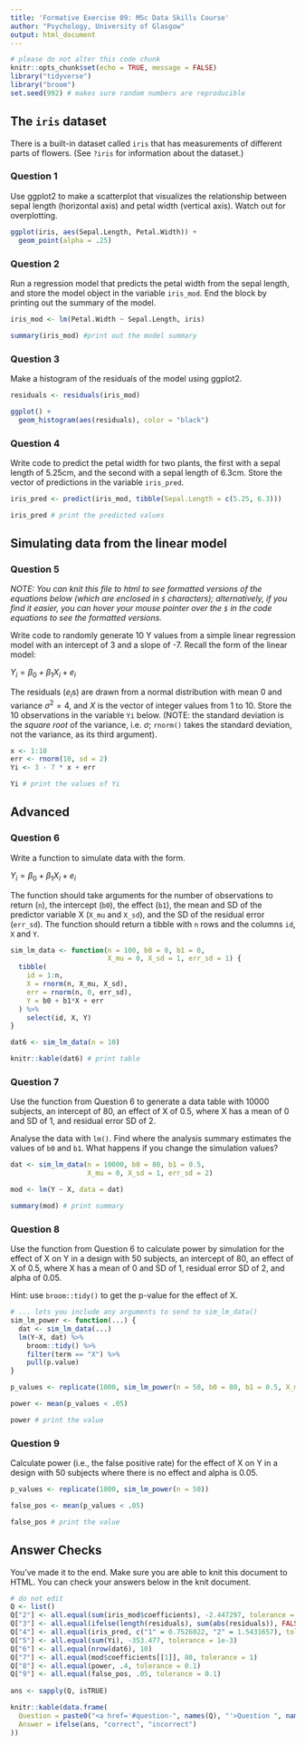 ```yaml
---
title: 'Formative Exercise 09: MSc Data Skills Course'
author: "Psychology, University of Glasgow"
output: html_document
---
```


```r
# please do not alter this code chunk
knitr::opts_chunk$set(echo = TRUE, message = FALSE)
library("tidyverse")
library("broom")
set.seed(992) # makes sure random numbers are reproducible
```

## The `iris` dataset

There is a built-in dataset called `iris` that has measurements of different parts of flowers. (See `?iris` for information about the dataset.)


### Question 1

Use ggplot2 to make a scatterplot that visualizes the relationship between sepal length (horizontal axis) and petal width (vertical axis). Watch out for overplotting.

```r
ggplot(iris, aes(Sepal.Length, Petal.Width)) +
  geom_point(alpha = .25)
```


### Question 2

Run a regression model that predicts the petal width from the sepal length, and store the model object in the variable `iris_mod`.  End the block by printing out the summary of the model.

```r

iris_mod <- lm(Petal.Width ~ Sepal.Length, iris)

summary(iris_mod) #print out the model summary
```


### Question 3

Make a histogram of the residuals of the model using ggplot2.

```r
residuals <- residuals(iris_mod)

ggplot() +
  geom_histogram(aes(residuals), color = "black")
```


### Question 4

Write code to predict the petal width for two plants, the first with a sepal length of 5.25cm, and the second with a sepal length of 6.3cm.  Store the vector of predictions in the variable `iris_pred`.

```r
iris_pred <- predict(iris_mod, tibble(Sepal.Length = c(5.25, 6.3)))

iris_pred # print the predicted values
```


## Simulating data from the linear model

### Question 5

*NOTE: You can knit this file to html to see formatted versions of the equations below (which are enclosed in `$` characters); alternatively, if you find it easier, you can hover your mouse pointer over the `$` in the code equations to see the formatted versions.* 

Write code to randomly generate 10 Y values from a simple linear regression model with an intercept of 3 and a slope of -7.  Recall the form of the linear model:

$Y_i = \beta_0 + \beta_1 X_i + e_i$

The residuals ($e_i$s) are drawn from a normal distribution with mean 0 and variance $\sigma^2 = 4$, and $X$ is the vector of integer values from 1 to 10. Store the 10 observations in the variable `Yi` below. (NOTE: the standard deviation is the *square root* of the variance, i.e. $\sigma$; `rnorm()` takes the standard deviation, not the variance, as its third argument).

```r
x <- 1:10
err <- rnorm(10, sd = 2)
Yi <- 3 - 7 * x + err

Yi # print the values of Yi
```

## Advanced

### Question 6

Write a function to simulate data with the form.

$Y_i = \beta_0 + \beta_1 X_i + e_i$

The function should take arguments for the number of observations to return (`n`), the intercept (`b0`), the effect (`b1`), the mean and SD of the predictor variable X (`X_mu` and `X_sd`), and the SD of the residual error (`err_sd`). The function should return a tibble with `n` rows and the columns `id`, `X` and `Y`.

```r

sim_lm_data <- function(n = 100, b0 = 0, b1 = 0, 
                        X_mu = 0, X_sd = 1, err_sd = 1) {
  tibble(
    id = 1:n,
    X = rnorm(n, X_mu, X_sd),
    err = rnorm(n, 0, err_sd),
    Y = b0 + b1*X + err
  ) %>%
    select(id, X, Y)
}

dat6 <- sim_lm_data(n = 10) 

knitr::kable(dat6) # print table
```

### Question 7

Use the function from Question 6 to generate a data table with 10000 subjects, an intercept of 80, an effect of X of 0.5, where X has a mean of 0 and SD of 1, and residual error SD of 2.

Analyse the data with `lm()`. Find where the analysis summary estimates the values of `b0` and `b1`. What happens if you change the simulation values?

```r

dat <- sim_lm_data(n = 10000, b0 = 80, b1 = 0.5, 
                   X_mu = 0, X_sd = 1, err_sd = 2)

mod <- lm(Y ~ X, data = dat)

summary(mod) # print summary

```


### Question 8

Use the function from Question 6 to calculate power by simulation for the effect of X on Y in a design with 50 subjects, an intercept of 80, an effect of X of 0.5, where X has a mean of 0 and SD of 1, residual error SD of 2, and alpha of 0.05.

Hint: use `broom::tidy()` to get the p-value for the effect of X.

```r
# ... lets you include any arguments to send to sim_lm_data()
sim_lm_power <- function(...) {
  dat <- sim_lm_data(...)
  lm(Y~X, dat) %>% 
    broom::tidy() %>%
    filter(term == "X") %>%
    pull(p.value)
}

p_values <- replicate(1000, sim_lm_power(n = 50, b0 = 80, b1 = 0.5, X_mu = 0, X_sd = 1, err_sd = 2))

power <- mean(p_values < .05)

power # print the value
```

### Question 9

Calculate power (i.e., the false positive rate) for the effect of X on Y in a design with 50 subjects where there is no effect and alpha is 0.05.

```r

p_values <- replicate(1000, sim_lm_power(n = 50))

false_pos <- mean(p_values < .05)

false_pos # print the value
```



## Answer Checks

You've made it to the end. Make sure you are able to knit this document to HTML. You can check your answers below in the knit document.

```r
# do not edit
Q <- list()
Q["2"] <- all.equal(sum(iris_mod$coefficients), -2.447297, tolerance = 1e-5)
Q["3"] <- all.equal(ifelse(length(residuals), sum(abs(residuals)), FALSE), 53.91187, tolerance = 1e-5)
Q["4"] <- all.equal(iris_pred, c("1" = 0.7526022, "2" = 1.5431657), tolerance = 1e-6)
Q["5"] <- all.equal(sum(Yi), -353.477, tolerance = 1e-3)
Q["6"] <- all.equal(nrow(dat6), 10)
Q["7"] <- all.equal(mod$coefficients[[1]], 80, tolerance = 1)
Q["8"] <- all.equal(power, .4, tolerance = 0.1)
Q["9"] <- all.equal(false_pos, .05, tolerance = 0.1)
  
ans <- sapply(Q, isTRUE)

knitr::kable(data.frame(
  Question = paste0("<a href='#question-", names(Q), "'>Question ", names(Q), "</a>"),
  Answer = ifelse(ans, "correct", "incorrect")
))
```